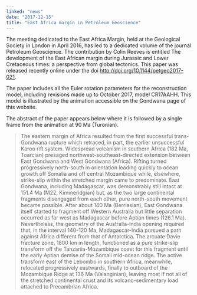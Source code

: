 ```yaml
---
linked: "news"
date: "2017-12-15"
title: "East Africa margin in Petroleum Geoscience"
---
```


The meeting dedicated to the East Africa Margin, held at the Geological Society
in London in April  2016, has led to a dedicated volume of the journal Petroleum
Geoscience. The contribution by  Colin Reeves is entitled The development of the
East African margin during Jurassic and Lower Cretaceous times: a perspective
from global tectonics. This paper was released recently online  under the doi
<http://doi.org/10.1144/petgeo2017-021>.

The paper includes all the Euler rotation parameters for the reconstruction
model, including  revisions made up to October 2017, model CR17AAHH. This model
is illustrated by the animation  accessible on the Gondwana page of this
website. 

The abstract of the paper appears below where it is followed by a single frame
from the animation at 90 Ma (Turonian). 

<PublishDate />

> The eastern margin of Africa resulted from the first successful trans-Gondwana
> rupture which retraced, in part,  the earlier unsuccessful Karoo rift system.
> Widespread volcanism in southern Africa (182 Ma, Toarcian)  presaged
> northwest-southeast-directed extension between East Gondwana and West Gondwana
> (Africa). Rifting turned progressively north-south in orientation leading
> quickly to ocean growth off Somalia  and off central Mozambique while,
> elsewhere, strike-slip within the stretched margin came to  predominate. East
> Gondwana, including Madagascar, was demonstrably still intact at 151.4 Ma
> (M22,  Kimmeridgian) but, as the two large continental fragments disengaged
> from each other, pure north-south  movement became possible. After about 140
> Ma (Berriasian), East Gondwana itself started to fragment off  Western
> Australia but little separation occurred as far west as Madagascar before
> Aptian times (126.1  Ma). Nevertheless, the geometry of the Australia-India
> opening required that, in the interval 140-120 Ma,  Madagascar-India pursued a
> path against Africa different from that of Antarctica. The arcuate Davie
> fracture  zone, 1800 km in length, functioned as a pure strike-slip transform
> off the Tanzania-Mozambique coast for this  fragment until the early Aptian
> demise of the Somali mid-ocean ridge. The active transform east of the
> Lebombo in southern Africa, meanwhile, relocated progressively eastwards,
> finally to outboard of the  Mozambique Ridge at 136 Ma (Valanginian), leaving
> most if not all of the stretched continental crust and its
> volcano-sedimentary load attached to Precambrian Africa.

